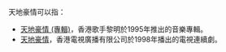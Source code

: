 天地豪情可以指：
*[[天地豪情_(專輯)|天地豪情 (專輯)]]，香港歌手黎明於1995年推出的音樂專輯。
*[[天地豪情|天地豪情]]，香港電視廣播有限公司於1998年播出的電視連續劇。

{{disambig|Cat=四字作品消歧義}}